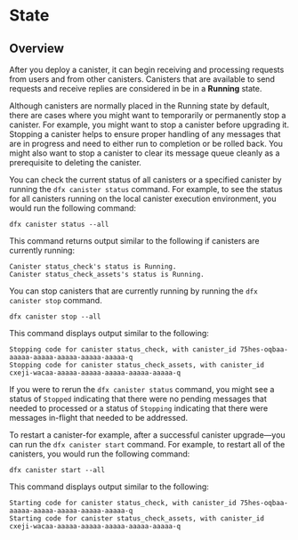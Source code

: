 # State

## Overview

After you deploy a canister, it can begin receiving and processing requests from users and from other canisters. Canisters that are available to send requests and receive replies are considered in be in a **Running** state.

Although canisters are normally placed in the Running state by default, there are cases where you might want to temporarily or permanently stop a canister. For example, you might want to stop a canister before upgrading it. Stopping a canister helps to ensure proper handling of any messages that are in progress and need to either run to completion or be rolled back. You might also want to stop a canister to clear its message queue cleanly as a prerequisite to deleting the canister.

You can check the current status of all canisters or a specified canister by running the `dfx canister status` command. For example, to see the status for all canisters running on the local canister execution environment, you would run the following command:

    dfx canister status --all

This command returns output similar to the following if canisters are currently running:

    Canister status_check's status is Running.
    Canister status_check_assets's status is Running.

You can stop canisters that are currently running by running the `dfx canister stop` command.

    dfx canister stop --all

This command displays output similar to the following:

    Stopping code for canister status_check, with canister_id 75hes-oqbaa-aaaaa-aaaaa-aaaaa-aaaaa-aaaaa-q
    Stopping code for canister status_check_assets, with canister_id cxeji-wacaa-aaaaa-aaaaa-aaaaa-aaaaa-aaaaa-q

If you were to rerun the `dfx canister status` command, you might see a status of `Stopped` indicating that there were no pending messages that needed to processed or a status of `Stopping` indicating that there were messages in-flight that needed to be addressed.

To restart a canister-for example, after a successful canister upgrade—you can run the `dfx canister start` command. For example, to restart all of the canisters, you would run the following command:

    dfx canister start --all

This command displays output similar to the following:

    Starting code for canister status_check, with canister_id 75hes-oqbaa-aaaaa-aaaaa-aaaaa-aaaaa-aaaaa-q
    Starting code for canister status_check_assets, with canister_id cxeji-wacaa-aaaaa-aaaaa-aaaaa-aaaaa-aaaaa-q

